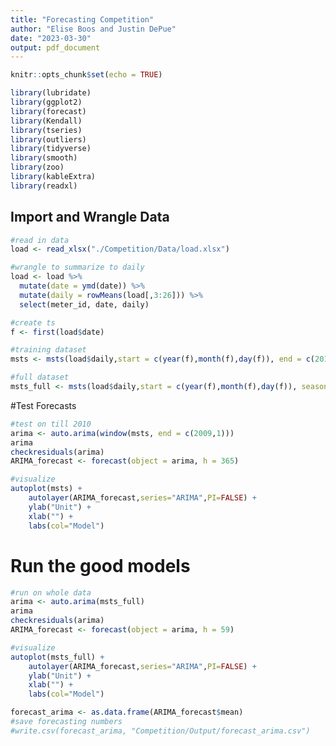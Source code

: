```yaml
---
title: "Forecasting Competition"
author: "Elise Boos and Justin DePue"
date: "2023-03-30"
output: pdf_document
---
```


```r
knitr::opts_chunk$set(echo = TRUE)
```

```r
library(lubridate)
library(ggplot2)
library(forecast)  
library(Kendall)
library(tseries)
library(outliers)
library(tidyverse)
library(smooth)
library(zoo)
library(kableExtra)
library(readxl)
```

## Import and Wrangle Data

```r
#read in data
load <- read_xlsx("./Competition/Data/load.xlsx")

#wrangle to summarize to daily 
load <- load %>% 
  mutate(date = ymd(date)) %>% 
  mutate(daily = rowMeans(load[,3:26])) %>%
  select(meter_id, date, daily)

#create ts 
f <- first(load$date)

#training dataset
msts <- msts(load$daily,start = c(year(f),month(f),day(f)), end = c(2010,1,1), seasonal.periods =c(7,365.25))

#full dataset 
msts_full <- msts(load$daily,start = c(year(f),month(f),day(f)), seasonal.periods =c(7,365.25))
```

#Test Forecasts 

```r
#test on till 2010
arima <- auto.arima(window(msts, end = c(2009,1)))
arima
checkresiduals(arima)
ARIMA_forecast <- forecast(object = arima, h = 365)

#visualize 
autoplot(msts) +
    autolayer(ARIMA_forecast,series="ARIMA",PI=FALSE) +
    ylab("Unit") +
    xlab("") +
    labs(col="Model")
```

# Run the good models 

```r
#run on whole data
arima <- auto.arima(msts_full)
arima
checkresiduals(arima)
ARIMA_forecast <- forecast(object = arima, h = 59)

#visualize
autoplot(msts_full) +
    autolayer(ARIMA_forecast,series="ARIMA",PI=FALSE) +
    ylab("Unit") +
    xlab("") +
    labs(col="Model")

forecast_arima <- as.data.frame(ARIMA_forecast$mean)
#save forecasting numbers 
#write.csv(forecast_arima, "Competition/Output/forecast_arima.csv")
```


